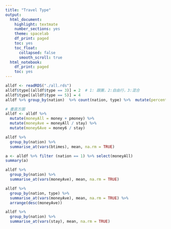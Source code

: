 ```yaml
---
title: "Travel Type"
output:
  html_document:
    highlight: textmate
    number_sections: yes
    theme: spacelab
    df_print: paged
    toc: yes
    toc_float: 
      collapsed: false
      smooth_scroll: true
  html_notebook:
    df_print: paged
    toc: yes
---
```


```r
alldf <- readRDS("./all.rds")
alldf$type[(alldf$type == 3)] = 2  # 1: 跟團，2:自由行，3:混合
alldf$type[(alldf$type == 5)] = 4  
alldf %>% group_by(nation)  %>% count(nation, type) %>%  mutate(percent = n/sum(n))

# 畫直方圖
alldf <- alldf %>%
  mutate(moneyAll = money + pmoney) %>%
  mutate(moneyAve = moneyAll / stay) %>%
  mutate(money6Ave = money6 / stay) 

alldf %>% 
  group_by(nation) %>% 
  summarise_at(vars(btimes), mean, na.rm = TRUE)      

a <- alldf %>% filter (nation == 1) %>% select(moneyAll)
summary(a)

alldf %>% 
  group_by(nation) %>% 
  summarise_at(vars(moneyAve), mean, na.rm = TRUE)

alldf %>% 
  group_by(nation, type) %>% 
  summarise_at(vars(moneyAve), mean, na.rm = TRUE) %>% 
  arrange(desc(moneyAve))

alldf %>%
  group_by(nation) %>% 
  summarise_at(vars(stay), mean, na.rm = TRUE)
```

